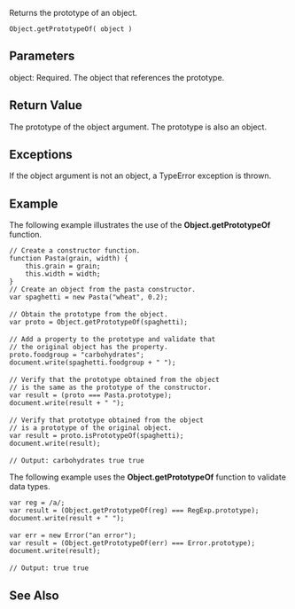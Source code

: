 Returns the prototype of an object.

 Object.getPrototypeOf( object )
==Parameters==
; object: Required. The object that references the prototype.

==Return Value==
The prototype of the object argument. The prototype is also an object.


==Exceptions==
If the object argument is not an object, a TypeError exception is thrown.


==Example==
The following example illustrates the use of the '''Object.getPrototypeOf''' function.

 // Create a constructor function.
 function Pasta(grain, width) {
     this.grain = grain;
     this.width = width;
 }
 // Create an object from the pasta constructor.
 var spaghetti = new Pasta("wheat", 0.2);
 
 // Obtain the prototype from the object.
 var proto = Object.getPrototypeOf(spaghetti);
 
 // Add a property to the prototype and validate that
 // the original object has the property.
 proto.foodgroup = "carbohydrates";
 document.write(spaghetti.foodgroup + " ");
 
 // Verify that the prototype obtained from the object
 // is the same as the prototype of the constructor.
 var result = (proto === Pasta.prototype);
 document.write(result + " ");
 
 // Verify that prototype obtained from the object
 // is a prototype of the original object.
 var result = proto.isPrototypeOf(spaghetti);
 document.write(result);
 
 // Output: carbohydrates true true
The following example uses the '''Object.getPrototypeOf''' function to validate data types.

 var reg = /a/;
 var result = (Object.getPrototypeOf(reg) === RegExp.prototype);
 document.write(result + " ");
 
 var err = new Error("an error");
 var result = (Object.getPrototypeOf(err) === Error.prototype);
 document.write(result);
 
 // Output: true true

==See Also==

              

              
